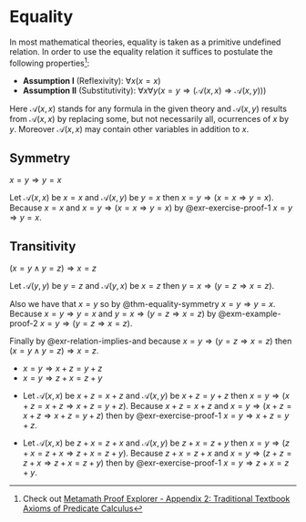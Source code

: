 # Equality

In most mathematical theories, equality is taken as a primitive undefined relation. In order to use the equality relation it suffices to postulate the following properties[^appendix_a-1]:

-  **Assumption I** (Reflexivity): $\forall x (x = x)$
-  **Assumption II** (Substitutivity): $\forall x \forall y (x = y \Longrightarrow (\mathscr{A}(x,x) \Longrightarrow \mathscr{A}(x,y)))$

[^appendix_a-1]: Check out [Metamath Proof Explorer - Appendix 2: Traditional Textbook Axioms of Predicate Calculus](https://us.metamath.org/mpeuni/mmset.html#traditional)

Here $\mathscr{A}(x,x)$ stands for any formula in the given theory and $\mathscr{A}(x,y)$ results from $\mathscr{A}(x,x)$ by replacing some, but not necessarily all, ocurrences of $x$ by $y$. Moreover $\mathscr{A}(x,x)$ may contain other variables in addition to $x$.

::: {#thm-equality-symmetry}

## Symmetry

$x = y \Longrightarrow y = x$

:::

::: {.proof}

Let $\mathscr{A}(x,x)$ be $x = x$ and $\mathscr{A}(x,y)$ be $y = x$ then $x = y \Longrightarrow (x = x \Longrightarrow y = x)$. Because $x = x$ and $x = y \Longrightarrow (x = x \Longrightarrow y = x)$ by @exr-exercise-proof-1 $x = y \Longrightarrow y = x$.   

:::

::: {#thm-equality-transitivity}

## Transitivity

$(x = y \land y = z) \Longrightarrow x = z$

:::

::: {.proof}

Let $\mathscr{A}(y,y)$ be $y = z$ and $\mathscr{A}(y,x)$ be $x = z$ then $y = x \Longrightarrow (y = z \Longrightarrow x = z)$.

Also we have that $x = y$ so by @thm-equality-symmetry $x = y \Longrightarrow y = x$. Because $x = y \Longrightarrow y = x$ and $y = x \Longrightarrow (y = z \Longrightarrow x = z)$ by @exm-example-proof-2 $x = y \Longrightarrow (y = z \Longrightarrow x = z)$. 

Finally by @exr-relation-implies-and because $x = y \Longrightarrow (y = z \Longrightarrow x = z)$ then $(x = y \land y = z) \Longrightarrow x = z$. 

:::

::: {#thm-addition-equality}

-  $x = y \Longrightarrow x + z = y + z$
-  $x = y \Longrightarrow z + x = z + y$

:::

::: {.proof}

-  Let $\mathscr{A}(x,x)$ be $x + z = x + z$ and $\mathscr{A}(x,y)$ be $x + z = y + z$ then $x = y \Longrightarrow (x + z = x + z \Longrightarrow x + z = y + z)$. Because $x + z = x + z$ and $x = y \Longrightarrow (x + z = x + z \Longrightarrow x + z = y + z)$ then by @exr-exercise-proof-1 $x = y \Longrightarrow x + z = y + z$.

-  Let $\mathscr{A}(x,x)$ be $z + x = z + x$ and $\mathscr{A}(x,y)$ be $z + x = z + y$ then $x = y \Longrightarrow (z + x = z + x \Longrightarrow z + x = z + y)$. Because $z + x = z + x$ and $x = y \Longrightarrow (z + z = z + x \Longrightarrow z + x = z + y)$ then by @exr-exercise-proof-1 $x = y \Longrightarrow z + x = z + y$.

:::
